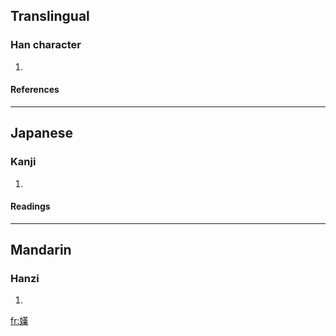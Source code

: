==Translingual==
===Han character===
{{Han char|rn=38|rad=女|as=11|sn=14|four=4443<sub>4</sub>|canj=女廿中人 (VTLO)}}
# {{defn|Han|sort=女11}}
====References====
{{Han ref|kx=0270.100|dkj=06665|dj=0538.060|hdz=21075.090|uh=5AE8|ud=23272|bh=E17B|bd=57723}}
----
==Japanese==
===Kanji===
{{ja-kanji|grade=|rs=女11}}
# {{defn|Japanese}} 
====Readings====
{{ja-readings|on=[[かん]] (kan), [[ぜん]] (zen), [[ねん]] (nen)|kun=[[いかる]] (ikaru), [[つつしむ]] (tsutsushimu)}}
----
==Mandarin==
===Hanzi===
{{cmn-hanzi|pin=[[hān]] (han1)|wg=han<sup>1</sup>}}
# {{defn|Mandarin}}

[[fr:嫨]]